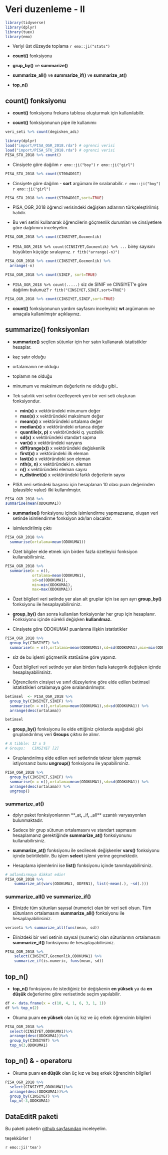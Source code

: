# Veri duzenleme  - II


```r
library(tidyverse)
library(dplyr)
library(tuev)
library(emo)

```

- Veriyi üst düzeyde toplama `r emo::ji("stats")`


- **count()** fonksiyonu

- **grup_by()** ve **summarize()**

- **summarize_all()** ve **summarize_if()** ve **summarize_at()**

- **top_n()**


## count() fonksiyonu

- **count()** fonksiyonu frekans tablosu oluşturmak için kullanılabilir.

- **count()** fonksiyonunun pipe ile kullanımıı
```r
veri_seti %>% count(degisken_adı)
```



```r
library(dplyr)
load("import/PISA_OGR_2018.rda") # ogrenci verisi
load("import/PISA_STU_2018.rda") # ogrenci verisi
PISA_STU_2018 %>% count()
```

- Cinsiyete göre dağılım
`r emo::ji("boy")` `r emo::ji("girl")`
```r
PISA_STU_2018 %>% count(ST004D01T)
```

- Cinsiyete göre dağılım - **sort** argümanı ile sıralanabilir.
`r emo::ji("boy")` `r emo::ji("girl")`

```r
PISA_STU_2018 %>% count(ST004D01T,sort=TRUE)

```

- PISA_OGR_2018 öğrenci verisindeki değişken adlarının türkçeleştirilmiş halidir.

- Bu veri setini kullanarak öğrencilerin göçmenlik durumları ve cinsiyetlere göre dağılımını inceleyelim.

```r
PISA_OGR_2018 %>% count(CINSIYET,Gocmenlik)

```


- `PISA_OGR_2018 %>% count(CINSIYET,Gocmenlik) %>% ...` birey sayısını büyükten küçüğe sıralayınız. 
`r fitb("arrange(-n)")`

```r
PISA_OGR_2018 %>% count(CINSIYET,Gocmenlik) %>% 
  arrange(-n)
```


```r
PISA_OGR_2018 %>% count(SINIF, sort=TRUE)

```

- `PISA_OGR_2018 %>% count(.....)` siz de  SINIF ve CINSIYET'e göre dağılımı bulunuz? `r fitb("CINSIYET,SINIF,sort=TRUE")`

```r
PISA_OGR_2018 %>% count(CINSIYET,SINIF,sort=TRUE)

```

- **count()** fonksiyonunun yardım sayfasını inceleyiniz **wt** argümanını ne amaçala kullanılmıştır açıklayınız. 




## summarize() fonksiyonları

- **summarize()** seçilen sütunlar için her satırı kullanarak istatistikler hesaplar.

- kaç satır olduğu

- ortalamanın ne olduğu

- toplamın ne olduğu

- minumum ve maksimum değerlerin ne olduğu gibi..



- Tek satırlık veri setini özetleyerek yeni bir veri seti oluşturan fonksiyondur.

  - **min(x)** x vektöründeki minumum değer
  - **max(x)** x vektöründeki maksimum değer
  - **mean(x)** x vektöründeki ortalama değer
  - **median(x)** x vektöründeki ortanca değer
  - **quantile(x, p)** x vektöründeki q. yuzdelik
  - **sd(x)** x vektöründeki standart sapma
  - **var(x)** x vektöründeki varyans
  - **diff(range(x))** x vektöründeki değiskenlik
  - **first(x)** x vektöründeki ilk eleman
  - **last(x)** x vektöründeki son eleman
  - **nth(x, n)** x vektöründeki n. eleman
  - **n()** x vektöründeki eleman sayısı
  - **n_distinct(x)** x vektöründeki farklı değerlerin sayısı
  
- PISA veri setindeki başarısı için  hesaplanan 10 olası puan değerinden (plausible value) ilki kullanılmıştır. 

```r
PISA_OGR_2018 %>% 
summarise(mean(ODOKUMA1))
```

- **summarise()** fonksiyonu içinde isimlendirme yapmazsanız, oluşan veri setinde isimlendirme fonksiyon adı/ları olacaktır.

- isimlendirilmiş çıktı

```r
PISA_OGR_2018 %>%
  summarise(ortalama=mean(ODOKUMA1))
```


- Özet bilgiler elde etmek için birden fazla özetleyici fonksiyon kullanabilirsiniz.

```r
PISA_OGR_2018 %>%
  summarise(n = n(),
            ortalama=mean(ODOKUMA1),
            sd=sd(ODOKUMA1),
            min=min(ODOKUMA1),
            max=max(ODOKUMA1))
```



- Özet bilgileri veri setinde yer alan alt gruplar için ise ayrı ayrı **group_by()** fonksiyonu ile hesaplayabilirsiniz.

- **group_by()** dan sonra kullanılan fonksiyonlar her grup için hesaplanır. Fonksiyonu içinde sürekli değişken **kullanılmaz.**

- Cinsiyete göre ODOKUMA1 puanlarına ilişkin istatistikler
```r
PISA_OGR_2018 %>%
  group_by(CINSIYET) %>%
  summarise(n = n(),ortalama=mean(ODOKUMA1),sd=sd(ODOKUMA1),min=min(ODOKUMA1),max=max(ODOKUMA1))
```


- siz de bu işlemi göçmenlik statüsüne göre  yapınız.


- Özet bilgileri veri setinde yer alan birden fazla kategorik değişken içinde hesaplayabilirsiniz.

- Öğrencilerin cinsiyet ve sınıf düzeylerine göre elde edilen betimsel istatistikleri ortalamaya göre sıralandırılmıştır.

```r
betimsel  <- PISA_OGR_2018 %>%
  group_by(CINSIYET,SINIF) %>%
  summarise(n = n(),ortalama=mean(ODOKUMA1),sd=sd(ODOKUMA1)) %>%  
  arrange(desc(ortalama)) 

betimsel
```



- **group_by()** fonksiyonu ile elde ettiğiniz çıktılarda aşağıdaki gibi 
gruplandırılmış veri **Groups**  çıktısı ile alınır.

```r
# A tibble: 12 x 5
# Groups:   CINSIYET [2]
```



- Gruplandırılmış elde edilen veri setlerinde tekrar işlem yapmak istiyorsanız bunu **ungroup()** fonksiyonu ile yapabilirsiniz.

```r
PISA_OGR_2018 %>%
  group_by(CINSIYET,SINIF) %>%
  summarise(n = n(),ortalama=mean(ODOKUMA1),sd=sd(ODOKUMA1)) %>%
  arrange(desc(ortalama)) %>% 
  ungroup()

```


### summarize_at()

- dplyr paket fonksiyonlarının **_at**, **_if**, **_all** uzantılı varyasyonları bulunmaktadır.

- Sadece bir grup sütunun ortalamasını ve standart sapmasını hesaplamanız gerektiğinde **summarize_at()** fonksiyonunu kullanabilirsiniz.


- **summarize_at()** fonksiyonu ile secilecek değişkenler **vars()**
fonksiyonu içinde belirtilebilir. Bu işlem **select** işlemi yerine geçmektedir.

- Hesaplama işlemlerini ise **list()** fonksiyonu içinde tanımlayabilirsiniz.

```r
# adlandırmaya dikkat edin!
PISA_OGR_2018 %>%
    summarize_at(vars(ODOKUMA1, ODFEN1), list(~mean(.), ~sd(.)))

```


### summarize_all() ve summarize_if()

- Elinizde tüm sütunları sayısal (numeric) olan bir veri seti olsun. Tüm sütunların ortalamasını **summarize_all()** fonksiyonu ile hesaplayabilirsiniz.

```r
veriseti %>% summarize_all(funs(mean, sd))

```

- Elinizdeki bir veri setinin sayısal (numeric) olan sütunlarının ortalamasını **summarize_if()** fonksiyonu ile hesaplayabilirsiniz.

```r
PISA_OGR_2018 %>% 
    select(CINSIYET,Gocmenlik,ODOKUMA1) %>% 
    summarize_if(is.numeric, funs(mean, sd))
```


## top_n()

- **top_n()** fonksiyonu ile istediğiniz bir değişkenin **en yüksek** ya da **en düşük** değerlerine  göre verisetinde seçim yapılabilir.

```r
df <- data.frame(x = c(10, 4, 1, 6, 3, 1, 1))
df %>% top_n(2)
```



- Okuma puanı **en yüksek** olan üç kız ve üç erkek öğrencinin bilgileri
```r
PISA_OGR_2018 %>%
  select(CINSIYET,ODOKUMA1)%>% 
  arrange(desc(ODOKUMA1))%>% 
  group_by(CINSIYET) %>% 
  top_n(3,ODOKUMA1)
```


## top_n() & - operatoru

- Okuma puanı **en düşük** olan üç kız ve beş erkek öğrencinin bilgileri

```r
PISA_OGR_2018 %>%
  select(CINSIYET,ODOKUMA1)%>% 
  arrange(desc(ODOKUMA1))%>% 
  group_by(CINSIYET) %>% 
  top_n(-3,ODOKUMA1)
```



## DataEditR paketi

Bu paketi paketin [github sayfasından](https://github.com/DillonHammill/DataEditR) inceleyelim.



teşekkürler !




`r emo::ji('tea')`

